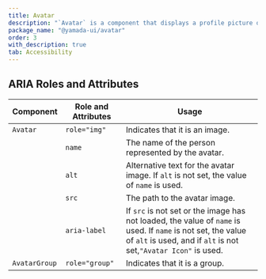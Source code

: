 ```yaml
---
title: Avatar
description: "`Avatar` is a component that displays a profile picture or an icon with initials representing a user."
package_name: "@yamada-ui/avatar"
order: 3
with_description: true
tab: Accessibility
---
```


## ARIA Roles and Attributes

| Component     | Role and Attributes | Usage                                                                                                                                                                            |
| ------------- | ------------------- | -------------------------------------------------------------------------------------------------------------------------------------------------------------------------------- |
| `Avatar`      | `role="img"`        | Indicates that it is an image.                                                                                                                                                   |
|               | `name`              | The name of the person represented by the avatar.                                                                                                                                |
|               | `alt`               | Alternative text for the avatar image. If `alt` is not set, the value of `name` is used.                                                                                         |
|               | `src`               | The path to the avatar image.                                                                                                                                                    |
|               | `aria-label`        | If `src` is not set or the image has not loaded, the value of `name` is used. If `name` is not set, the value of `alt` is used, and if `alt` is not set,`"Avatar Icon"` is used. |
| `AvatarGroup` | `role="group"`      | Indicates that it is a group.                                                                                                                                                    |
